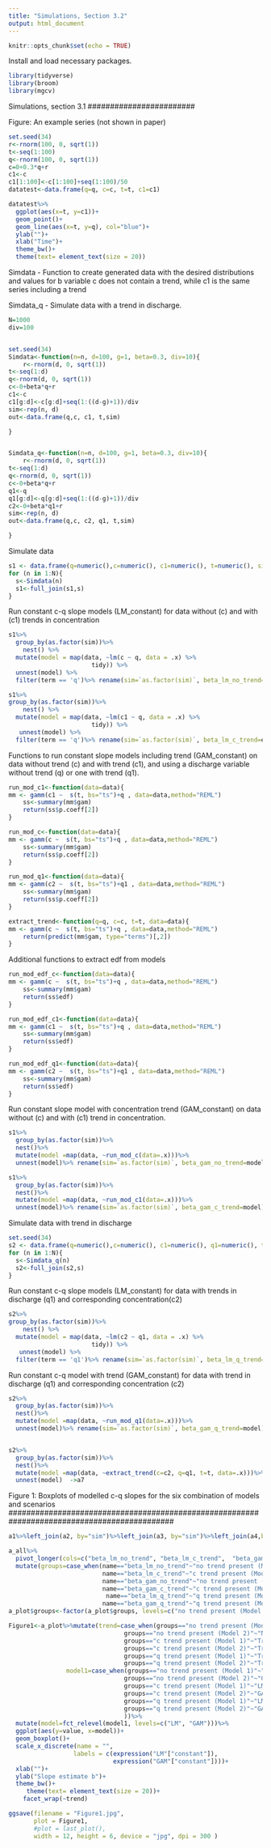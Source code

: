 ---
title: "Simulations, Section 3.2"
output: html_document
---

```{r setup, include=FALSE}
knitr::opts_chunk$set(echo = TRUE)
```

Install and load necessary packages.
```{r}
library(tidyverse)
library(broom)
library(mgcv)
```

########################
Simulations, section 3.1
########################


Figure: An example series (not shown in paper)

```{r}
set.seed(34)
r<-rnorm(100, 0, sqrt(1))
t<-seq(1:100)
q<-rnorm(100, 0, sqrt(1))
c=0+0.3*q+r
c1<-c
c1[1:100]<-c[1:100]+seq(1:100)/50
datatest<-data.frame(q=q, c=c, t=t, c1=c1)

datatest%>%
  ggplot(aes(x=t, y=c1))+
  geom_point()+
  geom_line(aes(x=t, y=q), col="blue")+
  ylab("")+
  xlab("Time")+
  theme_bw()+
  theme(text= element_text(size = 20))
```

Simdata - Function to create generated data with the desired distributions and values for b
variable c does not contain a trend, while c1 is the same series including a trend

Simdata_q - Simulate data with a trend in discharge. 
```{r}
N=1000
div=100


set.seed(34)
Simdata<-function(n=n, d=100, g=1, beta=0.3, div=10){
	r<-rnorm(d, 0, sqrt(1))
t<-seq(1:d)
q<-rnorm(d, 0, sqrt(1))
c<-0+beta*q+r
c1<-c
c1[g:d]<-c[g:d]+seq(1:((d-g)+1))/div
sim<-rep(n, d)
out<-data.frame(q,c, c1, t,sim)

}


Simdata_q<-function(n=n, d=100, g=1, beta=0.3, div=10){
	r<-rnorm(d, 0, sqrt(1))
t<-seq(1:d)
q<-rnorm(d, 0, sqrt(1))
c<-0+beta*q+r
q1<-q
q1[g:d]<-q[g:d]+seq(1:((d-g)+1))/div
c2<-0+beta*q1+r
sim<-rep(n, d)
out<-data.frame(q,c, c2, q1, t,sim)

}
```

Simulate data
```{r}
s1 <- data.frame(q=numeric(),c=numeric(), c1=numeric(), t=numeric(), sim=numeric()) 
for (n in 1:N){
  s<-Simdata(n)
  s1<-full_join(s1,s)
}
```

Run constant c-q slope models (LM_constant) for data without (c) and with (c1) trends in concentration
```{r}
s1%>%
  group_by(as.factor(sim))%>%
    nest() %>% 
  mutate(model = map(data, ~lm(c ~ q, data = .x) %>% 
                       tidy)) %>% 
  unnest(model) %>%
  filter(term == 'q')%>% rename(sim=`as.factor(sim)`, beta_lm_no_trend=estimate)%>%select(sim, beta_lm_no_trend) ->a1

s1%>%
group_by(as.factor(sim))%>%
    nest() %>% 
  mutate(model = map(data, ~lm(c1 ~ q, data = .x) %>% 
                       tidy)) %>% 
   unnest(model) %>%
  filter(term == 'q')%>% rename(sim=`as.factor(sim)`, beta_lm_c_trend=estimate)%>%select(sim, beta_lm_c_trend) ->a2
```


Functions to run constant slope models including trend (GAM_constant) on data without trend (c) and with trend (c1), and using a discharge variable without trend (q) or one with trend (q1).
```{r}
run_mod_c1<-function(data=data){
mm <- gamm(c1 ~  s(t, bs="ts")+q , data=data,method="REML")  
	ss<-summary(mm$gam)
	return(ss$p.coeff[2])
}	

run_mod_c<-function(data=data){
mm <- gamm(c ~  s(t, bs="ts")+q , data=data,method="REML")  
	ss<-summary(mm$gam)
	return(ss$p.coeff[2])
}	

run_mod_q1<-function(data=data){
mm <- gamm(c2 ~  s(t, bs="ts")+q1 , data=data,method="REML")  
	ss<-summary(mm$gam)
	return(ss$p.coeff[2])
}	

extract_trend<-function(q=q, c=c, t=t, data=data){
mm <- gamm(c ~  s(t, bs="ts")+q , data=data,method="REML")  
	return(predict(mm$gam, type="terms")[,2])
}
```

Additional functions to extract edf from models
```{r}
run_mod_edf_c<-function(data=data){
mm <- gamm(c ~  s(t, bs="ts")+q , data=data,method="REML")  
	ss<-summary(mm$gam)
	return(ss$edf)
}	

run_mod_edf_c1<-function(data=data){
mm <- gamm(c1 ~  s(t, bs="ts")+q , data=data,method="REML")  
	ss<-summary(mm$gam)
	return(ss$edf)
}	

run_mod_edf_q1<-function(data=data){
mm <- gamm(c2 ~  s(t, bs="ts")+q1 , data=data,method="REML")  
	ss<-summary(mm$gam)
	return(ss$edf)
}
```

Run constant slope model with concentration trend (GAM_constant) on data without (c) and with (c1) trend in concentration.

```{r}
s1%>%
  group_by(as.factor(sim))%>%
  nest()%>%
  mutate(model =map(data, ~run_mod_c(data=.x)))%>%
  unnest(model)%>% rename(sim=`as.factor(sim)`, beta_gam_no_trend=model)%>%select(sim, beta_gam_no_trend)   ->a3

s1%>%
  group_by(as.factor(sim))%>%
  nest()%>%
  mutate(model =map(data, ~run_mod_c1(data=.x)))%>%
  unnest(model)%>% rename(sim=`as.factor(sim)`, beta_gam_c_trend=model)%>%select(sim, beta_gam_c_trend) ->a4
```

Simulate data with trend in discharge
```{r}
set.seed(34)
s2 <- data.frame(q=numeric(),c=numeric(), c1=numeric(), q1=numeric(), t=numeric(), sim=numeric()) 
for (n in 1:N){
  s<-Simdata_q(n)
  s2<-full_join(s2,s)
}
```

Run constant c-q slope models (LM_constant) for data with trends in discharge (q1) and corresponding concentration(c2) 
```{r}
s2%>%
group_by(as.factor(sim))%>%
    nest() %>% 
  mutate(model = map(data, ~lm(c2 ~ q1, data = .x) %>% 
                       tidy)) %>% 
   unnest(model) %>%
  filter(term == 'q1')%>% rename(sim=`as.factor(sim)`, beta_lm_q_trend=estimate)%>%select(sim, beta_lm_q_trend) ->a5
```

Run constant c-q model with trend (GAM_constant) for data with trend in discharge (q1) and corresponding concentration (c2)
```{r}

s2%>%
  group_by(as.factor(sim))%>%
  nest()%>%
  mutate(model =map(data, ~run_mod_q1(data=.x)))%>%
  unnest(model)%>% rename(sim=`as.factor(sim)`, beta_gam_q_trend=model)%>%select(sim, beta_gam_q_trend)   ->a6


s2%>%
  group_by(as.factor(sim))%>%
  nest()%>%
  mutate(model =map(data, ~extract_trend(c=c2, q=q1, t=t, data=.x)))%>%
  unnest(model)  ->a7
```

#############################################################################################
Figure 1: Boxplots of modelled c-q slopes for the six combination of models and scenarios
#############################################################################################
```{r}
a1%>%left_join(a2, by="sim")%>%left_join(a3, by="sim")%>%left_join(a4,by="sim")%>%left_join(a5,by="sim")%>%left_join(a6,by="sim")->a_all

a_all%>%
  pivot_longer(cols=c("beta_lm_no_trend", "beta_lm_c_trend",  "beta_gam_no_trend", "beta_gam_c_trend", "beta_lm_q_trend", "beta_gam_q_trend"))%>%
  mutate(groups=case_when(name=="beta_lm_no_trend"~"no trend present (Model 1)",
                          name=="beta_lm_c_trend"~"c trend present (Model 1)",
                          name=="beta_gam_no_trend"~"no trend present (Model 2)",
                          name=="beta_gam_c_trend"~"c trend present (Model 2)",
                           name=="beta_lm_q_trend"~"q trend present (Model 1)",
                          name=="beta_gam_q_trend"~"q trend present (Model 2)"))->a_plot
a_plot$groups<-factor(a_plot$groups, levels=c("no trend present (Model 1)", "no trend present (Model 2)", "c trend present (Model 1)", "c trend present (Model 2)", "q trend present (Model 1)",  "q trend present (Model 2)"))

Figure1<-a_plot%>%mutate(trend=case_when(groups=="no trend present (Model 1)"~"No trend simulated (i)",
                                groups=="no trend present (Model 2)"~"No trend simulated (i)",
                                groups=="c trend present (Model 1)"~"Trend in concentration simulated (ii)", 
                                groups=="c trend present (Model 2)"~"Trend in concentration simulated (ii)",
                                groups=="q trend present (Model 1)"~"Trend in discharge simulated (iii)",
                                groups=="q trend present (Model 2)"~"Trend in discharge simulated (iii)"),
                model1=case_when(groups=="no trend present (Model 1)"~"LM",
                                groups=="no trend present (Model 2)"~"GAM",
                                groups=="c trend present (Model 1)"~"LM", 
                                groups=="c trend present (Model 2)"~"GAM", 
                                groups=="q trend present (Model 1)"~"LM",
                                groups=="q trend present (Model 2)"~"GAM"
                                ))%>%
  mutate(model=fct_relevel(model1, levels=c("LM", "GAM")))%>%
  ggplot(aes(y=value, x=model))+
  geom_boxplot()+
  scale_x_discrete(name = "",
                  labels = c(expression("LM"["constant"]),
                             expression("GAM"["constant"])))+
  xlab("")+
  ylab("Slope estimate b")+
  theme_bw()+
     theme(text= element_text(size = 20))+
    facet_wrap(~trend)

```
```{r}
ggsave(filename = "Figure1.jpg",    
       plot = Figure1,
       #plot = last_plot(),
       width = 12, height = 6, device = "jpg", dpi = 300 )
```

